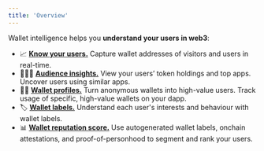 ```yaml
---
title: 'Overview'
---
```


Wallet intelligence helps you **understand your users in web3**: 

- 📈 <a href="/features/wallet-intelligence/users">**Know your users.**</a> Capture wallet addresses of visitors and users in real-time.
- 🏃‍♀️‍➡️ <a href="/features/wallet-intelligence/audience-insights">**Audience insights.**</a> View your users’ token holdings and top apps. Uncover users using similar apps.
- 🕵️‍♀️ <a href="/features/wallet-intelligence/wallet-profiles">**Wallet profiles.**</a> Turn anonymous wallets into high-value users. Track usage of specific, high-value wallets on your dapp.
- 🏷️ <a href="/features/wallet-intelligence/wallet-labels">**Wallet labels.**</a> Understand each user's interests and behaviour with wallet labels.
- 📊 <a href="/features/wallet-intelligence/wallet-score">**Wallet reputation score.**</a> Use autogenerated wallet labels, onchain attestations, and proof-of-personhood to segment and rank your users.
